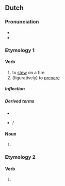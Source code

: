 ==Dutch==

===Pronunciation===
* {{audio|nl|Nl-stoven.ogg|Audio}}
* {{rhymes|nl|oːvən}}

===Etymology 1===

====Verb====
{{nl-verb}}

# to [[stew]] on a fire
# (figuratively) to [[prepare]]

=====Inflection=====
{{nl-conj-wk|stoof|stove}}

=====Derived terms=====
* {{l|nl|stoverij}}
* {{l|nl|een kool stoven}} / {{l|nl|een peer stoven}}

====Noun====
{{head|nl|noun plural form}}

# {{nl-noun form of|pl|stoof}}

===Etymology 2===

====Verb====
{{head|nl|verb form}}

# {{nl-verb form of|n=pl|t=past|m=ind+subj|stuiven}}